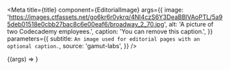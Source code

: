 
<Meta
  title={title}
  component={EditorialImage}
  args={{
    image:
      'https://images.ctfassets.net/go6kr6r0ykrq/4NI4czS6Y3DeaBBlVAoPTL/5a95deb01518e0cbb27bac8c6e00eaf6/broadway_2_70.jpg',
    alt: 'A picture of two Codecademy employees.',
    caption: 'You can remove this caption.',
  }}
  parameters={{
    subtitle: `An image used for editorial pages with an optional caption.`,
    source: 'gamut-labs',
  }}
/>

<Canvas withSource="open" className="dark">
  <Story name="EditorialImage">{(args) => <EditorialImage {...args} />}</Story>
</Canvas>

<Props story="EditorialImage" />
